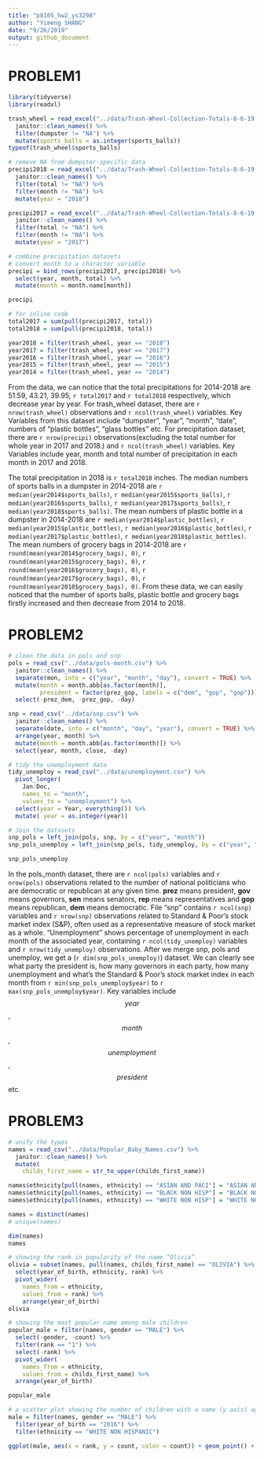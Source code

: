 ```yaml
---
title: "p8105_hw2_ys3298"
author: "Yimeng SHANG"
date: "9/26/2019"
output: github_document
---
```

# PROBLEM1
```r
library(tidyverse)
library(readxl)

trash_wheel = read_excel("../data/Trash-Wheel-Collection-Totals-8-6-19.xlsx", sheet = 1, range = "A2:N408") %>%
  janitor::clean_names() %>%
  filter(dumpster != "NA") %>%
  mutate(sports_balls = as.integer(sports_balls))
typeof(trash_wheel$sports_balls) 

# remove NA from dumpster-specific data
precipi2018 = read_excel("../data/Trash-Wheel-Collection-Totals-8-6-19.xlsx", sheet = 5, skip = 1) %>%
  janitor::clean_names() %>%
  filter(total != "NA") %>%
  filter(month != "NA") %>%
  mutate(year = "2018")

precipi2017 = read_excel("../data/Trash-Wheel-Collection-Totals-8-6-19.xlsx", sheet = 6, skip = 1) %>%
  janitor::clean_names() %>%
  filter(total != "NA") %>%
  filter(month != "NA") %>%
  mutate(year = "2017")

# combine precipitation datasets 
# convert month to a character variable
precipi = bind_rows(precipi2017, precipi2018) %>%
  select(year, month, total) %>%
  mutate(month = month.name[month])

precipi
```

```r
# for inline code
total2017 = sum(pull(precipi2017, total))
total2018 = sum(pull(precipi2018, total))

year2018 = filter(trash_wheel, year == "2018")
year2017 = filter(trash_wheel, year == "2017")
year2016 = filter(trash_wheel, year == "2016")
year2015 = filter(trash_wheel, year == "2015")
year2014 = filter(trash_wheel, year == "2014")
```

From the data, we can notice that the total precipitations for 2014-2018 are 51.59, 43.21, 39.95, `r total2017` and `r total2018` respectively, which decrease year by year.
For trash_wheel dataset, there are `r nrow(trash_wheel)` observations and `r ncol(trash_wheel)` variables.  Key Variables from this dataset include "dumpster", "year", "month", "date", numbers of "plastic bottles", "glass bottles" etc. For precipitation dataset, there are `r nrow(precipi)` observations(excluding the total number for whole year in 2017 and 2018.) and `r ncol(trash_wheel)` variables. Key Variables include year, month and total number of precipitation in each month in 2017 and 2018. 


The total precipitation in 2018 is `r total2018` inches. The median numbers of sports balls in a dumpster in 2014-2018 are `r median(year2014$sports_balls)`, `r median(year2015$sports_balls)`, `r median(year2016$sports_balls)`, `r median(year2017$sports_balls)`, `r median(year2018$sports_balls)`. The mean numbers of plastic bottle in a dumpster in 2014-2018 are `r median(year2014$plastic_bottles)`, `r median(year2015$plastic_bottles)`, `r median(year2016$plastic_bottles)`, `r median(year2017$plastic_bottles)`, `r median(year2018$plastic_bottles)`. The mean numbers of grocery bags in 2014-2018 are `r round(mean(year2014$grocery_bags), 0)`, `r round(mean(year2015$grocery_bags), 0)`, `r round(mean(year2016$grocery_bags), 0)`, `r round(mean(year2017$grocery_bags), 0)`, `r round(mean(year2018$grocery_bags), 0)`. From these data, we can easily noticed that the number of sports balls, plastic bottle and grocery bags firstly increased and then decrease from 2014 to 2018.

# PROBLEM2
```r
# clean the data in pols and snp 
pols = read_csv("../data/pols-month.csv") %>%
  janitor::clean_names() %>%
  separate(mon, into = c("year", "month", "day"), convert = TRUE) %>%
  mutate(month = month.abb[as.factor(month)],
         president = factor(prez_gop, labels = c("dem", "gop", "gop"))) %>%   ##take"2" also as "gop"
  select(-prez_dem, -prez_gop, -day)

snp = read_csv("../data/snp.csv") %>%
  janitor::clean_names() %>%
  separate(date, into = c("month", "day", "year"), convert = TRUE) %>%
  arrange(year, month) %>%
  mutate(month = month.abb[as.factor(month)]) %>%
  select(year, month, close, -day)

# tidy the unemployment data 
tidy_unemploy = read_csv("../data/unemployment.csv") %>%
  pivot_longer(
    Jan:Dec,
    names_to = "month",
    values_to = "unemployment") %>%
  select(year = Year, everything()) %>%
  mutate( year = as.integer(year))

# Join the datasets 
snp_pols = left_join(pols, snp, by = c("year", "month"))
snp_pols_unemploy = left_join(snp_pols, tidy_unemploy, by = c("year", "month"))

snp_pols_unemploy
```

In the pols_month dataset, there are `r ncol(pols)` variables and `r nrow(pols)` observations related to the number of national politicians who are democratic or republican at any given time. **prez** means president, **gov** means governors, **sen** means senators, **rep** means representatives and **gop** means republican, **dem** means democratic. File “snp” contains `r ncol(snp)` variables and `r nrow(snp)` observations related to Standard & Poor’s stock market index (S&P), often used as a representative measure of stock market as a whole. "Unemployment" shows percentage of unemployment in each month of the associated year, containing `r ncol(tidy_unemploy)` variables and `r nrow(tidy_unemploy)` observations. After we merge snp, pols and unemploy, we get a (`r dim(snp_pols_unemploy)`) dataset. We can clearly see what party the president is, how many governors in each party, how many unemployment and what's the Standard & Poor’s stock market index in each month from `r min(snp_pols_unemploy$year)` to `r max(snp_pols_unemploy$year)`. Key variables include $$year$$, $$month$$, $$unemployment$$, $$president$$ etc.

# PROBLEM3
```r
# unify the types
names = read_csv("../data/Popular_Baby_Names.csv") %>%
  janitor::clean_names() %>%
  mutate(
    childs_first_name = str_to_upper(childs_first_name)) 

names$ethnicity[pull(names, ethnicity) == "ASIAN AND PACI"] = "ASIAN AND PACIFIC ISLANDER"
names$ethnicity[pull(names, ethnicity) == "BLACK NON HISP"] = "BLACK NON HISPANIC"
names$ethnicity[pull(names, ethnicity) == "WHITE NON HISP"] = "WHITE NON HISPANIC"

names = distinct(names)
# unique(names)

dim(names)
names
```

```r
# showing the rank in popularity of the name “Olivia” 
olivia = subset(names, pull(names, childs_first_name) == "OLIVIA") %>%
  select(year_of_birth, ethnicity, rank) %>%
  pivot_wider(
    names_from = ethnicity,
    values_from = rank) %>%
    arrange(year_of_birth)
olivia 

# showing the most popular name among male children 
popular_male = filter(names, gender == "MALE") %>%
  select(-gender, -count) %>%
  filter(rank == "1") %>%
  select(-rank) %>%
  pivot_wider(
    names_from = ethnicity,
    values_from = childs_first_name) %>%
  arrange(year_of_birth)

popular_male
```

```r
# a scatter plot showing the number of children with a name (y axis) against the rank in popularity of that name (x axis)
male = filter(names, gender == "MALE") %>%
  filter(year_of_birth == "2016") %>%
  filter(ethnicity == "WHITE NON HISPANIC")

ggplot(male, aes(x = rank, y = count, color = count)) + geom_point() + ggtitle("WHITE NON HISPANIC count vs rank")
```







